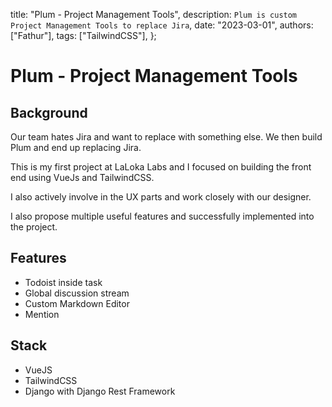   title: "Plum - Project Management Tools",
  description: `Plum is custom Project Management Tools to replace Jira`,
  date: "2023-03-01",
  authors: ["Fathur"],
  tags: ["TailwindCSS"],
};

# Plum - Project Management Tools

## Background

Our team hates Jira and want to replace with something else. We then build Plum and end up replacing Jira.

This is my first project at LaLoka Labs and I focused on building the front end using VueJs and TailwindCSS.

I also actively involve in the UX parts and work closely with our designer.

I also propose multiple useful features and successfully implemented into the project.

## Features

- Todoist inside task
- Global discussion stream
- Custom Markdown Editor
- Mention

## Stack

- VueJS
- TailwindCSS
- Django with Django Rest Framework



